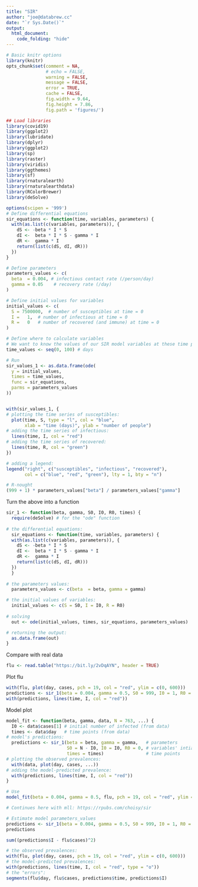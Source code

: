 ```yaml
---
title: "SIR"
author: "joe@databrew.cc"
date: "`r Sys.Date()`"
output:
  html_document:
    code_folding: "hide"
---
```



```r
# Basic knitr options
library(knitr)
opts_chunk$set(comment = NA, 
               # echo = FALSE, 
               warning = FALSE, 
               message = FALSE, 
               error = TRUE, 
               cache = FALSE,
               fig.width = 9.64,
               fig.height = 7.86,
               fig.path = 'figures/')
```

```r
## Load libraries
library(covid19)
library(ggplot2)
library(lubridate)
library(dplyr)
library(ggplot2)
library(sp)
library(raster)
library(viridis)
library(ggthemes)
library(sf)
library(rnaturalearth)
library(rnaturalearthdata)
library(RColorBrewer)
library(deSolve)

```


```r
options(scipen = '999')
# Define differential equations
sir_equations <- function(time, variables, parameters) {
  with(as.list(c(variables, parameters)), {
    dS <- -beta * I * S
    dI <-  beta * I * S - gamma * I
    dR <-  gamma * I
    return(list(c(dS, dI, dR)))
  })
}

# Define parameters
parameters_values <- c(
  beta  = 0.004, # infectious contact rate (/person/day)
  gamma = 0.05    # recovery rate (/day)
)

# Define initial values for variables
initial_values <- c(
  S = 7500000,  # number of susceptibles at time = 0
  I =   1,  # number of infectious at time = 0
  R =   0   # number of recovered (and immune) at time = 0
)

# Define where to calculate variables
# We want to know the values of our SIR model variables at these time points:
time_values <- seq(0, 100) # days

# Run
sir_values_1 <- as.data.frame(ode(
  y = initial_values,
  times = time_values,
  func = sir_equations,
  parms = parameters_values 
))


with(sir_values_1, {
# plotting the time series of susceptibles:
  plot(time, S, type = "l", col = "blue",
       xlab = "time (days)", ylab = "number of people")
# adding the time series of infectious:
  lines(time, I, col = "red")
# adding the time series of recovered:
  lines(time, R, col = "green")
})

# adding a legend:
legend("right", c("susceptibles", "infectious", "recovered"),
       col = c("blue", "red", "green"), lty = 1, bty = "n")

# R-nought
(999 + 1) * parameters_values["beta"] / parameters_values["gamma"]
```

Turn the above into a function

```r
sir_1 <- function(beta, gamma, S0, I0, R0, times) {
  require(deSolve) # for the "ode" function
  
# the differential equations:
  sir_equations <- function(time, variables, parameters) {
  with(as.list(c(variables, parameters)), {
    dS <- -beta * I * S
    dI <-  beta * I * S - gamma * I
    dR <-  gamma * I
    return(list(c(dS, dI, dR)))
  })
  }
  
# the parameters values:
  parameters_values <- c(beta  = beta, gamma = gamma)

# the initial values of variables:
  initial_values <- c(S = S0, I = I0, R = R0)
  
# solving
  out <- ode(initial_values, times, sir_equations, parameters_values)

# returning the output:
  as.data.frame(out)
}
```

Compare with real data

```r
flu <- read.table("https://bit.ly/2vDqAYN", header = TRUE)
```

Plot flu

```r
with(flu, plot(day, cases, pch = 19, col = "red", ylim = c(0, 600)))
predictions <- sir_1(beta = 0.004, gamma = 0.5, S0 = 999, I0 = 1, R0 = 0, times = flu$day)
with(predictions, lines(time, I, col = "red"))
```

Model plot

```r
model_fit <- function(beta, gamma, data, N = 763, ...) {
  I0 <- data$cases[1] # initial number of infected (from data)
  times <- data$day   # time points (from data)
# model's predictions:
  predictions <- sir_1(beta = beta, gamma = gamma,   # parameters
                       S0 = N - I0, I0 = I0, R0 = 0, # variables' intial values
                       times = times)                # time points
# plotting the observed prevalences:
  with(data, plot(day, cases, ...))
# adding the model-predicted prevalence:
  with(predictions, lines(time, I, col = "red"))
}

# Use
model_fit(beta = 0.004, gamma = 0.5, flu, pch = 19, col = "red", ylim = c(0, 600))

# Continues here with mll: https://rpubs.com/choisy/sir
```

```r
# Estimate model parameters_values
predictions <- sir_1(beta = 0.004, gamma = 0.5, S0 = 999, I0 = 1, R0 = 0, times = flu$day)
predictions

sum((predictions$I - flu$cases)^2)

# the observed prevalences:
with(flu, plot(day, cases, pch = 19, col = "red", ylim = c(0, 600)))
# the model-predicted prevalences:
with(predictions, lines(time, I, col = "red", type = "o"))
# the "errors":
segments(flu$day, flu$cases, predictions$time, predictions$I)

```